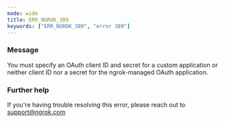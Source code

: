 ```yaml
---
mode: wide
title: ERR_NGROK_389
keywords: ["ERR_NGROK_389", "error 389"]
---
```



### Message

You must specify an OAuth client ID and secret for a custom application or neither client ID nor a secret for the ngrok-managed OAuth application.

<ErrorDetails />

### Further help

If you're having trouble resolving this error, please reach out to [support@ngrok.com](mailto:support@ngrok.com?subject=Help%20with%20ERR_NGROK_389)
